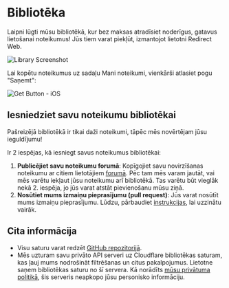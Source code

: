 # Bibliotēka

Laipni lūgti mūsu bibliotēkā, kur bez maksas atradīsiet noderīgus, gatavus lietošanai noteikumus! Jūs tiem varat piekļūt, izmantojot lietotni Redirect Web.

![Library Screenshot](/img/library-screenshot.webp)

Lai kopētu noteikumus uz sadaļu Mani noteikumi, vienkārši atlasiet pogu "Saņemt":

![Get Button - iOS](/img/library-get-button-ios.gif)

## Iesniedziet savu noteikumu bibliotēkai

Pašreizējā bibliotēkā ir tikai daži noteikumi, tāpēc mēs novērtējam jūsu ieguldījumu!

Ir 2 iespējas, kā iesniegt savus noteikumus bibliotēkai:

1.  **Publicējiet savu noteikumu forumā**: Kopīgojiet savu novirzīšanas noteikumu ar citiem lietotājiem [forumā](https://github.com/mshibanami/redirect-web/discussions/categories/redirect-rules). Pēc tam mēs varam jautāt, vai mēs varētu iekļaut jūsu noteikumu arī bibliotēkā. Tas varētu būt vieglāk nekā 2. iespēja, jo jūs varat atstāt pievienošanu mūsu ziņā.
2.  **Nosūtiet mums izmaiņu pieprasījumu (pull request)**: Jūs varat nosūtīt mums izmaiņu pieprasījumu. Lūdzu, pārbaudiet [instrukcijas](https://github.com/mshibanami/redirect-web/tree/main/library), lai uzzinātu vairāk.

## Cita informācija

-   Visu saturu varat redzēt [GitHub repozitorijā](https://github.com/mshibanami/redirect-web/tree/main/library).
-   Mēs uzturam savu privāto API serveri uz Cloudflare bibliotēkas saturam, kas ļauj mums nodrošināt filtrēšanas un citus pakalpojumus. Lietotne saņem bibliotēkas saturu no šī servera. Kā norādīts [mūsu privātuma politikā](privacy-policy.mdx), šis serveris neapkopo jūsu personisko informāciju.
